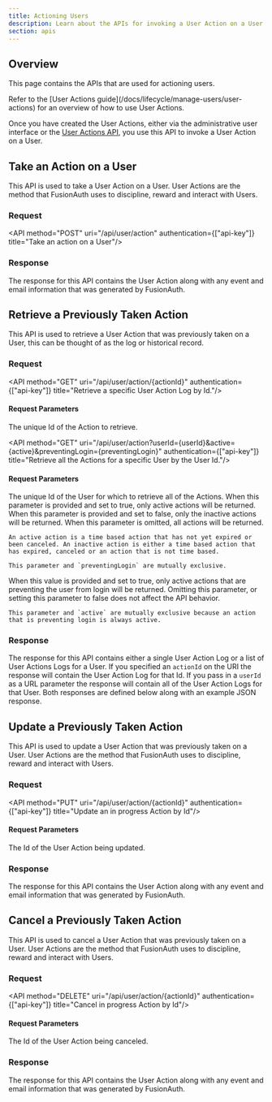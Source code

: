 ```yaml
---
title: Actioning Users
description: Learn about the APIs for invoking a User Action on a User.
section: apis
---
```


## Overview

This page contains the APIs that are used for actioning users.

<Aside type="note">
Refer to the [User Actions guide](/docs/lifecycle/manage-users/user-actions) for an overview of how to use User Actions.
</Aside>

Once you have created the User Actions, either via the administrative user interface or the [User Actions API](/docs/apis/user-actions), you use this API to invoke a User Action on a User.

## Take an Action on a User

This API is used to take a User Action on a User. User Actions are the method that FusionAuth uses to discipline, reward and interact with Users.

### Request

<API method="POST" uri="/api/user/action" authentication={["api-key"]} title="Take an action on a User"/>

<XFusionauthTenantIdHeaderScopedOperation />

<ActionUserRequestBody />

### Response

The response for this API contains the User Action along with any event and email information that was generated by FusionAuth.

<StandardPostResponseCodes webhook_event />

<ActionUserResponseBody userActionIncludeHistory={false} userActionJSONFile="take-response.json" />


## Retrieve a Previously Taken Action

This API is used to retrieve a User Action that was previously taken on a User, this can be thought of as the log or historical record.

### Request

<API method="GET" uri="/api/user/action/{actionId}" authentication={["api-key"]} title="Retrieve a specific User Action Log by Id."/>

#### Request Parameters

<APIBlock>
  <APIField name="actionId" type="UUID" required>
    The unique Id of the Action to retrieve.
  </APIField>
</APIBlock>

<XFusionauthTenantIdHeaderScopedOperation />

<API method="GET" uri="/api/user/action?userId={userId}&active={active}&preventingLogin={preventingLogin}" authentication={["api-key"]} title="Retrieve all the Actions for a specific User by the User Id."/>

#### Request Parameters

<APIBlock>
  <APIField name="userId" type="UUID" required>
    The unique Id of the User for which to retrieve all of the Actions.
  </APIField>
  <APIField name="active" type="Boolean" optional>
    When this parameter is provided and set to <InlineFieldValue>true</InlineFieldValue>, only active actions will be returned. When this parameter is provided and set to <InlineFieldValue>false</InlineFieldValue>, only the inactive actions will be returned. When this parameter is omitted, all actions will be returned.

    An active action is a time based action that has not yet expired or been canceled. An inactive action is either a time based action that has expired, canceled or an action that is not time based.

    This parameter and `preventingLogin` are mutually exclusive.
  </APIField>
  <APIField name="preventingLogin" type="Boolean" optional since="1.4.0">
    When this value is provided and set to <InlineFieldValue>true</InlineFieldValue>, only active actions that are preventing the user from login will be returned. Omitting this parameter, or setting this parameter to <InlineFieldValue>false</InlineFieldValue> does not affect the API behavior.

    This parameter and `active` are mutually exclusive because an action that is preventing login is always active.
  </APIField>
</APIBlock>

<XFusionauthTenantIdHeaderScopedOperation />

### Response

The response for this API contains either a single User Action Log or a list of User Actions Logs for a User. If you specified an `actionId` on the URI the response will contain the User Action Log for that Id. If you pass in a `userId` as a URL parameter the response will contain all of the User Action Logs for that User. Both responses are defined below along with an example JSON response.

<StandardGetResponseCodes />

<ActionUserResponseBody userActionIncludeHistory userActionJSONFile="response.json" />

<ActionUserListResponseBody userActionIncludeHistory userActionJSONFile="response.json" />

## Update a Previously Taken Action

This API is used to update a User Action that was previously taken on a User. User Actions are the method that FusionAuth uses to discipline, reward and interact with Users.

### Request

<API method="PUT" uri="/api/user/action/{actionId}" authentication={["api-key"]} title="Update an in progress Action by Id"/>

#### Request Parameters

<APIBlock>
  <APIField name="actionId" type="UUID" required>
    The Id of the User Action being updated.
  </APIField>
</APIBlock>

<XFusionauthTenantIdHeaderScopedOperation />

<ActionUserUpdateRequestBody userActionJSONFile="update-request.json" />

### Response

The response for this API contains the User Action along with any event and email information that was generated by FusionAuth.

<StandardPutResponseCodes webhook_event />

<ActionUserResponseBody userActionIncludeHistory="true" userActionJSONFile="response.json" />

## Cancel a Previously Taken Action

This API is used to cancel a User Action that was previously taken on a User. User Actions are the method that FusionAuth uses to discipline, reward and interact with Users.

### Request

<API method="DELETE" uri="/api/user/action/{actionId}" authentication={["api-key"]} title="Cancel in progress Action by Id"/>

#### Request Parameters

<APIBlock>
  <APIField name="actionId" type="UUID" required>
    The Id of the User Action being canceled.
  </APIField>
</APIBlock>

<XFusionauthTenantIdHeaderScopedOperation />

<ActionUserUpdateRequestBody userActionJSONFile="cancel-request.json" />

### Response

The response for this API contains the User Action along with any event and email information that was generated by FusionAuth.

<StandardDeleteResponseCodes webhook_event />

<ActionUserResponseBody userActionIncludeHistory="true" userActionJSONFile="cancel-response.json" />

